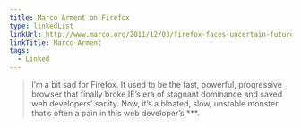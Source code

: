```yaml
---
title: Marco Arment on Firefox
type: linkedList
linkUrl: http://www.marco.org/2011/12/03/firefox-faces-uncertain-future
linkTitle: Marco Arment
tags:
  - Linked
---
```


> I’m a bit sad for Firefox. It used to be the fast, powerful, progressive browser that finally broke IE’s era of stagnant dominance and saved web developers’ sanity. Now, it’s a bloated, slow, unstable monster that’s often a pain in this web developer’s \*\*\*.
